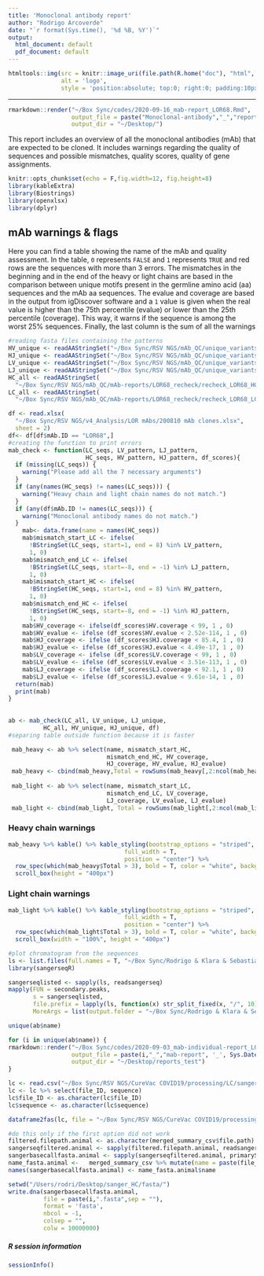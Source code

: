 ```yaml
---
title: 'Monoclonal antibody report'
author: "Rodrigo Arcoverde"
date: "`r format(Sys.time(), '%d %B, %Y')`"
output:
  html_document: default
  pdf_document: default
---
```


```r
htmltools::img(src = knitr::image_uri(file.path(R.home("doc"), "html", "logo.jpg")), 
               alt = 'logo', 
               style = 'position:absolute; top:0; right:0; padding:10px;')
```
---
```r

rmarkdown::render("~/Box Sync/codes/2020-09-16_mab-report_LOR68.Rmd",
                  output_file = paste("Monoclonal-antibody","_","report", '_', Sys.Date(), ".html", sep = ""), 
                  output_dir = "~/Desktop/")

```
This report includes an overview of all the monoclonal antibodies (mAb) that are expected to be cloned. It includes warnings regarding the quality of sequences and possible mismatches, quality scores, quality of gene assignments.

```r
knitr::opts_chunk$set(echo = F,fig.width=12, fig.height=8)
library(kableExtra)
library(Biostrings)
library(openxlsx)
library(dplyr)

```


## mAb warnings & flags

Here you can find a table showing the name of the mAb and quality assessment. In the table, `0` represents `FALSE` and `1` represents `TRUE` and red rows are the sequences with more than 3 errors. The mismatches in the beginning and in the end of the heavy or light chains are based in the comparison between unique motifs present in the germline amino acid (aa) sequences and the mAb aa sequences. The evalue and coverage are based in the output from igDiscover software and a `1` value is given when the real value is higher than the 75th percentile (evalue) or lower than the 25th percentile (coverage). This way, it warns if the sequence is among the worst 25% sequences. Finally, the last column is the sum of all the warnings 

```r
#reading fasta files containing the patterns 
HV_unique <- readAAStringSet("~/Box Sync/RSV NGS/mAb_QC/unique_variants/HV_unique.fasta")
HJ_unique <- readAAStringSet("~/Box Sync/RSV NGS/mAb_QC/unique_variants/HJ_unique.fasta")
LV_unique <- readAAStringSet("~/Box Sync/RSV NGS/mAb_QC/unique_variants/LV_unique.fasta")
LJ_unique <- readAAStringSet("~/Box Sync/RSV NGS/mAb_QC/unique_variants/LJ_unique.fasta")
HC_all <- readAAStringSet(
  "~/Box Sync/RSV NGS/mAb_QC/mAb-reports/LOR68_recheck/recheck_LOR68_HC.txt")
LC_all <- readAAStringSet(
  "~/Box Sync/RSV NGS/mAb_QC/mAb-reports/LOR68_recheck/recheck_LOR68_LC.txt")

df <- read.xlsx(
  "~/Box Sync/RSV NGS/v4_Analysis/LOR mAbs/200810 mAb clones.xlsx",
  sheet = 2)
df<- df[df$mAb.ID == "LOR68",]
#creating the function to print errors
mab_check <- function(LC_seqs, LV_pattern, LJ_pattern,
                      HC_seqs, HV_pattern, HJ_pattern, df_scores){
  if (missing(LC_seqs)) {
    warning("Please add all the 7 necessary arguments")
  }
  if (any(names(HC_seqs) != names(LC_seqs))) {
    warning("Heavy chain and light chain names do not match.")
  }
  if (any(df$mAb.ID != names(LC_seqs))) {
    warning("Monoclonal antibody names do not match.") 
  }
    mab<- data.frame(name = names(HC_seqs))
    mab$mismatch_start_LC <- ifelse(
      !BStringSet(LC_seqs, start=1, end = 8) %in% LV_pattern,
      1, 0)
    mab$mismatch_end_LC <- ifelse(
      !BStringSet(LC_seqs, start=-8, end = -1) %in% LJ_pattern,
      1, 0)
    mab$mismatch_start_HC <- ifelse(
      !BStringSet(HC_seqs, start=1, end = 8) %in% HV_pattern,
      1, 0)
    mab$mismatch_end_HC <- ifelse(
      !BStringSet(HC_seqs, start=-8, end = -1) %in% HJ_pattern,
      1, 0)
    mab$HV_coverage <- ifelse(df_scores$HV.coverage < 99, 1 , 0)
    mab$HV_evalue <- ifelse (df_scores$HV.evalue < 2.52e-114, 1 , 0)
    mab$HJ_coverage <- ifelse (df_scores$HJ.coverage < 85.4, 1 , 0)
    mab$HJ_evalue <- ifelse (df_scores$HJ.evalue < 4.49e-17, 1 , 0)
    mab$LV_coverage <- ifelse (df_scores$LV.coverage < 99, 1 , 0)
    mab$LV_evalue <- ifelse (df_scores$LV.evalue < 3.51e-113, 1 , 0)
    mab$LJ_coverage <- ifelse (df_scores$LJ.coverage < 92.1, 1 , 0)
    mab$LJ_evalue <- ifelse (df_scores$LJ.evalue < 9.61e-14, 1 , 0)
  return(mab)
  print(mab)
}
 
 
ab <- mab_check(LC_all, LV_unique, LJ_unique,
          HC_all, HV_unique, HJ_unique, df)
#separing table outside function because it is faster

 mab_heavy <- ab %>% select(name, mismatch_start_HC,
                            mismatch_end_HC, HV_coverage, 
                            HJ_coverage, HV_evalue, HJ_evalue) 
 mab_heavy <- cbind(mab_heavy,Total = rowSums(mab_heavy[,2:ncol(mab_heavy)]))
 
 mab_light <- ab %>% select(name, mismatch_start_LC,
                            mismatch_end_LC, LV_coverage, 
                            LJ_coverage, LV_evalue, LJ_evalue) 
 mab_light <- cbind(mab_light, Total = rowSums(mab_light[,2:ncol(mab_light)]))
```
### Heavy chain warnings
```r

mab_heavy %>% kable() %>% kable_styling(bootstrap_options = "striped", 
                                 full_width = T, 
                                 position = "center") %>%
  row_spec(which(mab_heavy$Total > 3), bold = T, color = "white", background = "#FA8072") %>%  
  scroll_box(height = "400px")


```


### Light chain warnings
```r

mab_light %>% kable() %>% kable_styling(bootstrap_options = "striped", 
                                 full_width = T, 
                                 position = "center") %>%
  row_spec(which(mab_light$Total > 3), bold = T, color = "white", background = "#FA8072") %>%  
  scroll_box(width = "100%", height = "400px")


```

```r
#plot chromatogram from the sequences
ls <- list.files(full.names = T, "~/Box Sync/Rodrigo & Klara & Sebastian/Raw data/Sanger sequencing/Public/rechecking_public")
library(sangerseqR)

sangerseqlisted <- sapply(ls, readsangerseq) 
mapply(FUN = secondary.peaks, 
       s = sangerseqlisted, 
       file.prefix = lapply(ls, function(x) str_split_fixed(x, "/", 10)[10]), 
       MoreArgs = list(output.folder = "~/Box Sync/Rodrigo & Klara & Sebastian/Quality reports/Light_chains/public_clones/rechecking", ratio = 0.5))

unique(ab$name)

```

```r
for (i in unique(ab$name)) {
rmarkdown::render("~/Box Sync/codes/2020-09-03_mab-individual-report_LOR68.Rmd",
                  output_file = paste(i,"_","mab-report", '_', Sys.Date(), ".html", sep = ""), 
                  output_dir = "~/Desktop/reports_test")
}
```

```r
lc <- read.csv("~/Box Sync/RSV NGS/CureVac COVID19/processing/LC/sanger_filtered.csv")
lc <- lc %>% select(file_ID, sequence)
lc$file_ID <- as.character(lc$file_ID)
lc$sequence <- as.character(lc$sequence)

dataframe2fas(lc, file = "~/Box Sync/RSV NGS/CureVac COVID19/processing/LC/LC_all.fasta")

#do this only if the first option did not work
filtered.filepath.animal <- as.character(merged_summary_csv$file.path)
sangerseqfiltered.animal <- sapply(filtered.filepath.animal, readsangerseq)
sangerbasecallfasta.animal <- sapply(sangerseqfiltered.animal, primarySeq)
name_fasta.animal <-   merged_summary_csv %>% mutate(name = paste(file_ID,sep = "_",specificity))
names(sangerbasecallfasta.animal) <- name_fasta.animal$name

setwd("/Users/rodri/Desktop/sanger_HC/fasta/")
write.dna(sangerbasecallfasta.animal, 
          file = paste(i,".fasta",sep = ""), 
          format = 'fasta', 
          nbcol = -1, 
          colsep = "",
          colw = 10000000)
```






##### R session information
```r
sessionInfo()
```

